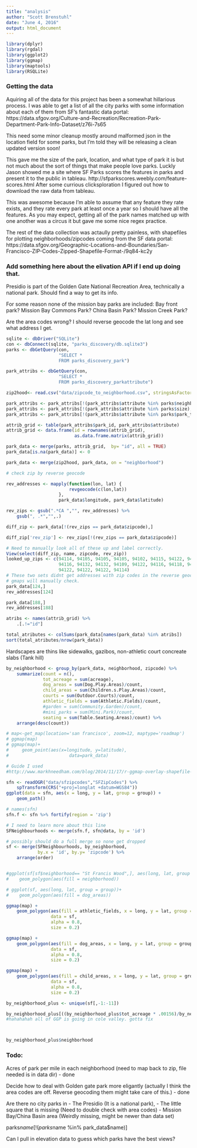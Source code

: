 ```yaml
---
title: "analysis"
author: "Scott Brenstuhl"
date: "June 4, 2016"
output: html_document
---
```


```r
library(dplyr)
library(rgdal)
library(ggplot2)
library(ggmap)
library(maptools)
library(RSQLite)
```

### Getting the data

Aquiring all of the data for this project has been a somewhat hillarious process.
I was able to get a list of all the city parks with some information about each 
of them from SF's fantastic data portal: 
https://data.sfgov.org/Culture-and-Recreation/Recreation-Park-Department-Park-Info-Dataset/z76i-7s65

This need some minor cleanup mostly around malformed json in the location field 
for some parks, but I'm told they will be releasing a clean updated version 
soon!

This gave me the size of the park, location, and what type of park it is but not
much about the sort of things that make people love parks. Luckly Jason showed
me a site where SF Parks scores the features in parks and present it to the
public in tableau. http://sfparkscores.weebly.com/feature-scores.html After some
currious clicksploration I figured out how to download the raw data from tableau.

This was awesome because I'm able to assume that any feature they rate exists, 
and they rate every park at least once a year so I should have all the features.
As you may expect, getting all of the park names matched up with one another was
a circus it but gave me some nice regex practice. 

The rest of the data collection was actaully pretty painless, with shapefiles
for plotting neighborhoods/zipcodes coming from the SF data portal:
https://data.sfgov.org/Geographic-Locations-and-Boundaries/San-Francisco-ZIP-Codes-Zipped-Shapefile-Format-/9q84-kc2y

### Add something here about the elivation API if I end up doing that.

Presidio is part of the Golden Gate National Recreation Area, technically a 
national park. Should find a way to get its info.

For some reason none of the mission bay parks are included:
Bay front park?
Mission Bay Commons Park?
China Basin Park?
Mission Creek Park?

Are the area codes wrong? I should reverse geocode the lat long and see
what address I get.

```r
sqlite <- dbDriver("SQLite")
con <- dbConnect(sqlite, "parks_discovery/db.sqlite3")
parks <- dbGetQuery(con,
                    "SELECT * 
                    FROM parks_discovery_park")

park_attribs <- dbGetQuery(con,
                    "SELECT * 
                    FROM parks_discovery_parkattribute")

zip2hood<- read.csv("data/zipcode_to_neighborhood.csv", stringsAsFactors = FALSE)

park_attribs <- park_attribs[!(park_attribs$attribute %in% parks$neighborhood),]
park_attribs <- park_attribs[!(park_attribs$attribute %in% parks$size),]
park_attribs <- park_attribs[!(park_attribs$attribute %in% parks$park_type),]

attrib_grid <- table(park_attribs$park_id, park_attribs$attribute)
attrib_grid <- data.frame(id = rownames(attrib_grid),
                          as.data.frame.matrix(attrib_grid))

park_data <- merge(parks, attrib_grid,  by= "id", all = TRUE) 
park_data[is.na(park_data)] <- 0

park_data <- merge(zip2hood, park_data, on = "neighborhood")
```

```r
# check zip by reverse geocode

rev_addresses <- mapply(function(lon, lat) {
                        revgeocode(c(lon,lat))
                    },
                    park_data$longitude, park_data$latitude)

rev_zips <- gsub(".*CA ","", rev_addresses) %>%
    gsub(", .*","",.)

diff_zip <- park_data[!(rev_zips == park_data$zipcode),]

diff_zip['rev_zip'] <- rev_zips[!(rev_zips == park_data$zipcode)]

# Need to manually look all of these up and label correctly.
View(select(diff_zip, name, zipcode, rev_zip))
looked_up_zips <- c(94114, 94105, 94105, 94105, 94102, 94115, 94122, 94134,
                    94116, 94132, 94132, 94109, 94122, 94116, 94118, 94127,
                    94122, 94122, 94122, 94114)
# These two sets didnt get addresses with zip codes in the reverse geocode from
# gmaps will manually check.
park_data[124,]
rev_addresses[124]

park_data[188,]
rev_addresses[188]
```


```r
atribs <- names(attrib_grid) %>% 
    .[.!="id"]

total_atributes <- colSums(park_data[names(park_data) %in% atribs])
sort(total_atributes/nrow(park_data))

```

Hardscapes are thins like sidewalks, gazibos, non-athletic court concreate slabs (Tank hill)

```r
by_neighborhood <- group_by(park_data, neighborhood, zipcode) %>%
    summarize(count = n(), 
              tot_acreage = sum(acreage),
              dog_areas = sum(Dog.Play.Areas)/count,
              child_areas = sum(Children.s.Play.Areas)/count,
              courts = sum(Outdoor.Courts)/count,
              athletic_fields = sum(Athletic.Fields)/count,
              #garden = sum(Community.Garden)/count,
              #mini_parks = sum(Mini.Park)/count,
              seating = sum(Table.Seating.Areas)/count) %>%
    arrange(desc(count))

```

```r
# map<-get_map(location='san francisco', zoom=12, maptype='roadmap')
# ggmap(map)
# ggmap(map)+
#     geom_point(aes(x=longitude, y=latitude),
#                       data=park_data)

# Guide I used 
#http://www.markhneedham.com/blog/2014/11/17/r-ggmap-overlay-shapefile-with-filled-polygon-of-regions/

sfn <- readOGR("data/sfzipcodes","SFZipCodes") %>%
    spTransform(CRS("+proj=longlat +datum=WGS84"))
ggplot(data = sfn, aes(x = long, y = lat, group = group)) + 
    geom_path()

# names(sfn)
sfn.f <- sfn %>% fortify(region = 'zip')

# I need to learn more about this line
SFNeighbourhoods <- merge(sfn.f, sfn@data, by = 'id')

# possibly should do a full merge so none get dropped
sf <- merge(SFNeighbourhoods, by_neighborhood, 
            by.x = 'id', by.y= 'zipcode') %>%
    arrange(order)


#ggplot(sf[sf$neighborhood== "St Francis Wood",], aes(long, lat, group = group))+
#    geom_polygon(aes(fill = neighborhood))

# ggplot(sf, aes(long, lat, group = group))+
#    geom_polygon(aes(fill = dog_areas))
```


```r
ggmap(map) + 
    geom_polygon(aes(fill = athletic_fields, x = long, y = lat, group = group), 
                 data = sf,
                 alpha = 0.8,
                 size = 0.2)
```


```r
ggmap(map) + 
    geom_polygon(aes(fill = dog_areas, x = long, y = lat, group = group), 
                 data = sf,
                 alpha = 0.8,
                 size = 0.2)
```

```r
ggmap(map) + 
    geom_polygon(aes(fill = child_areas, x = long, y = lat, group = group), 
                 data = sf,
                 alpha = 0.8,
                 size = 0.2)
```

```r
by_neighborhood_plus <- unique(sf[,-1:-11])

by_neighborhood_plus[((by_neighborhood_plus$tot_acreage * .00156)/by_neighborhood_plus$sqmi)>1,]
#hahahahah all of GGP is going in cole valley. gotta fix



by_neighborhood_plus$neighborhood       
```


### Todo:
Acres of park per mile in each neighborhood (need to map back to zip, file 
needed is in data dir) - done 

Decide how to deal with Golden gate park more eligantly (actually I think the
area codes are off. Reverse geocoding them might take care of this.) - done

Are there no city parks in
- The Presidio (It is a national park),
- The little square that is missing (Need to double check with area codes)
- Mission Bay/China Basin area (Weirdly missing, might be newer than data set)

parks$name[!(parks$name %in% park_data$name)]

Can I pull in elevation data to guess which parks have the best views?



